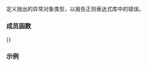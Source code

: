 {{cpp/title|regex_error}}
{{cpp/regex/regex_error/navbar}}
{{ddcl|header=regex|since=c++11|1=
class regex_error;
}}

定义抛出的异常对象类型，以报告正则表达式库中的错误。

{{inheritance_diagram/std-regex_error}}

===成员函数===
{{dsc begin}}
{{dsc inc|cpp/regex/regex_error/dsc regex_error}}
{{dsc inc|cpp/regex/regex_error/dsc operator{{=}}}}
{{dsc inc|cpp/regex/regex_error/dsc code}}
{{dsc end}}

{{cpp/error/runtime_error/inherit}}
{{cpp/error/exception/inherit}}

===示例===
{{example
|code=
#include &lt;iostream&gt;
#include &lt;regex&gt;

int main()
{
    try
    {
        std::regex re("[a-b][a");
    }
    catch (const std::regex_error&amp; e)
    {
        std::cout &lt;&lt; "捕获 regex_error: " &lt;&lt; e.what() &lt;&lt; '\n';
        if (e.code() == std::regex_constants::error_brack)
            std::cout &lt;&lt; "错误码为 error_brack\n";
    }
}
|output=
捕获 regex_error: The expression contained mismatched [ and ].
错误码为 error_brack
|p=true
}}

{{langlinks|de|en|es|fr|it|ja|pt|ru}}